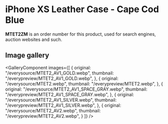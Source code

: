 
# iPhone XS Leather Case - Cape Cod Blue

<Callout type='info' emoji='👉🏻'>**MTET2ZM** is an order number for this product, used for search engines, auction websites and such.</Callout>

## Image gallery

<GalleryComponent
    images={[
      {
        original: "/everysource/MTET2_AV1_GOLD.webp",
        thumbnail: "/everypreview/MTET2_AV1_GOLD.webp",
      },
      {
        original: "/everysource/MTET2.webp",
        thumbnail: "/everypreview/MTET2.webp",
      },
      {
        original: "/everysource/MTET2_AV1_SPACE_GRAY.webp",
        thumbnail: "/everypreview/MTET2_AV1_SPACE_GRAY.webp",
      },
      {
        original: "/everysource/MTET2_AV1_SILVER.webp",
        thumbnail: "/everypreview/MTET2_AV1_SILVER.webp",
      },
      {
        original: "/everysource/MTET2_AV2.webp",
        thumbnail: "/everypreview/MTET2_AV2.webp",
      }
    ]}
  />
